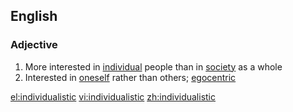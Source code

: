 ==English==

===Adjective===
{{en-adj}}

# More interested in [[individual]] people than in [[society]] as a whole
# Interested in [[oneself]] rather than others; [[egocentric]]
[[el:individualistic]]
[[vi:individualistic]]
[[zh:individualistic]]